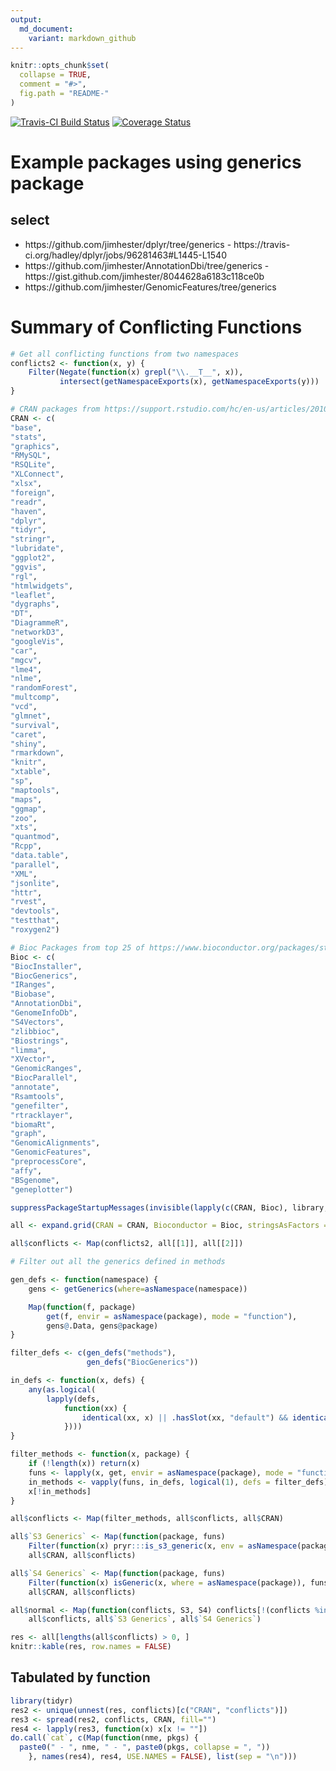```yaml
---
output:
  md_document:
    variant: markdown_github
---
```


<!-- README.md is generated from README.Rmd. Please edit that file -->

```r
knitr::opts_chunk$set(
  collapse = TRUE,
  comment = "#>",
  fig.path = "README-"
)
```

[![Travis-CI Build Status](https://travis-ci.org/Bioconductor/generics.svg?branch=master)](https://travis-ci.org/Bioconductor/generics)
[![Coverage Status](https://img.shields.io/codecov/c/github/Bioconductor/generics/master.svg)](https://codecov.io/github/Bioconductor/generics?branch=master)

# Example packages using generics package #
## select ##
 - https://github.com/jimhester/dplyr/tree/generics - https://travis-ci.org/hadley/dplyr/jobs/96281463#L1445-L1540
 - https://github.com/jimhester/AnnotationDbi/tree/generics - https://gist.github.com/jimhester/8044628a6183c118ce0b
 - https://github.com/jimhester/GenomicFeatures/tree/generics

# Summary of Conflicting Functions #
```r
# Get all conflicting functions from two namespaces
conflicts2 <- function(x, y) {
    Filter(Negate(function(x) grepl("\\.__T__", x)),
           intersect(getNamespaceExports(x), getNamespaceExports(y)))
}

# CRAN packages from https://support.rstudio.com/hc/en-us/articles/201057987-Quick-list-of-useful-R-packages
CRAN <- c(
"base",
"stats",
"graphics",
"RMySQL",
"RSQLite",
"XLConnect",
"xlsx",
"foreign",
"readr",
"haven",
"dplyr",
"tidyr",
"stringr",
"lubridate",
"ggplot2",
"ggvis",
"rgl",
"htmlwidgets",
"leaflet",
"dygraphs",
"DT",
"DiagrammeR",
"networkD3",
"googleVis",
"car",
"mgcv",
"lme4",
"nlme",
"randomForest",
"multcomp",
"vcd",
"glmnet",
"survival",
"caret",
"shiny",
"rmarkdown",
"knitr",
"xtable",
"sp",
"maptools",
"maps",
"ggmap",
"zoo",
"xts",
"quantmod",
"Rcpp",
"data.table",
"parallel",
"XML",
"jsonlite",
"httr",
"rvest",
"devtools",
"testthat",
"roxygen2")

# Bioc Packages from top 25 of https://www.bioconductor.org/packages/stats/
Bioc <- c(
"BiocInstaller",
"BiocGenerics",
"IRanges",
"Biobase",
"AnnotationDbi",
"GenomeInfoDb",
"S4Vectors",
"zlibbioc",
"Biostrings",
"limma",
"XVector",
"GenomicRanges",
"BiocParallel",
"annotate",
"Rsamtools",
"genefilter",
"rtracklayer",
"biomaRt",
"graph",
"GenomicAlignments",
"GenomicFeatures",
"preprocessCore",
"affy",
"BSgenome",
"geneplotter")

suppressPackageStartupMessages(invisible(lapply(c(CRAN, Bioc), library, character.only = TRUE, quietly = TRUE)))

all <- expand.grid(CRAN = CRAN, Bioconductor = Bioc, stringsAsFactors = FALSE)

all$conflicts <- Map(conflicts2, all[[1]], all[[2]])

# Filter out all the generics defined in methods

gen_defs <- function(namespace) {
    gens <- getGenerics(where=asNamespace(namespace))

    Map(function(f, package)
        get(f, envir = asNamespace(package), mode = "function"),
        gens@.Data, gens@package)
}

filter_defs <- c(gen_defs("methods"),
                 gen_defs("BiocGenerics"))

in_defs <- function(x, defs) {
    any(as.logical(
        lapply(defs,
            function(xx) {
                identical(xx, x) || .hasSlot(xx, "default") && identical(xx@default@.Data, x)
            })))
}

filter_methods <- function(x, package) {
    if (!length(x)) return(x)
    funs <- lapply(x, get, envir = asNamespace(package), mode = "function")
    in_methods <- vapply(funs, in_defs, logical(1), defs = filter_defs)
    x[!in_methods]
}

all$conflicts <- Map(filter_methods, all$conflicts, all$CRAN)

all$`S3 Generics` <- Map(function(package, funs)
    Filter(function(x) pryr:::is_s3_generic(x, env = asNamespace(package)), funs),
    all$CRAN, all$conflicts)

all$`S4 Generics` <- Map(function(package, funs)
    Filter(function(x) isGeneric(x, where = asNamespace(package)), funs),
    all$CRAN, all$conflicts)

all$normal <- Map(function(conflicts, S3, S4) conflicts[!(conflicts %in% S3 | conflicts %in% S4)],
    all$conflicts, all$`S3 Generics`, all$`S4 Generics`)

res <- all[lengths(all$conflicts) > 0, ]
knitr::kable(res, row.names = FALSE)
```

## Tabulated by function ##
```r
library(tidyr)
res2 <- unique(unnest(res, conflicts)[c("CRAN", "conflicts")])
res3 <- spread(res2, conflicts, CRAN, fill="")
res4 <- lapply(res3, function(x) x[x != ""])
do.call(`cat`, c(Map(function(nme, pkgs) {
  paste0(" - ", nme, " - ", paste0(pkgs, collapse = ", "))
    }, names(res4), res4, USE.NAMES = FALSE), list(sep = "\n")))
```
